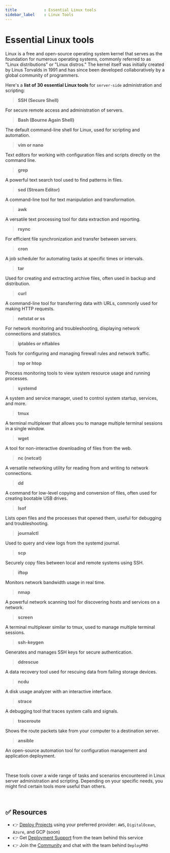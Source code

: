 ```yaml
---
title            : Essential Linux tools
sidebar_label    : Linux Tools
---
```


# Essential Linux tools

Linux is a free and open-source operating system kernel that serves as the foundation for numerous operating systems, commonly referred to as "Linux distributions" or "Linux distros." 
The kernel itself was initially created by Linus Torvalds in 1991 and has since been developed collaboratively by a global community of programmers.

Here's a **list of 30 essential Linux tools** for `server-side` administration and scripting:

> **SSH (Secure Shell)** 

For secure remote access and administration of servers.

> **Bash (Bourne Again Shell)** 

The default command-line shell for Linux, used for scripting and automation.

> **vim or nano** 

Text editors for working with configuration files and scripts directly on the command line.

> **grep** 

A powerful text search tool used to find patterns in files.

> **sed (Stream Editor)** 

A command-line tool for text manipulation and transformation.

> **awk** 

A versatile text processing tool for data extraction and reporting.

> **rsync** 

For efficient file synchronization and transfer between servers.

> **cron** 

A job scheduler for automating tasks at specific times or intervals.

> **tar** 

Used for creating and extracting archive files, often used in backup and distribution.

> **curl** 

A command-line tool for transferring data with URLs, commonly used for making HTTP requests.

> **netstat or ss** 

For network monitoring and troubleshooting, displaying network connections and statistics.

> **iptables or nftables** 

Tools for configuring and managing firewall rules and network traffic.

> **top or htop** 

Process monitoring tools to view system resource usage and running processes.

> **systemd**

A system and service manager, used to control system startup, services, and more.

> **tmux** 

A terminal multiplexer that allows you to manage multiple terminal sessions in a single window.

> **wget** 

A tool for non-interactive downloading of files from the web.

> **nc (netcat)** 

A versatile networking utility for reading from and writing to network connections.

> **dd** 

A command for low-level copying and conversion of files, often used for creating bootable USB drives.

> **lsof** 

Lists open files and the processes that opened them, useful for debugging and troubleshooting.

> **journalctl** 

Used to query and view logs from the systemd journal.

> **scp** 

Securely copy files between local and remote systems using SSH.

> **iftop** 

Monitors network bandwidth usage in real time.

> **nmap** 

A powerful network scanning tool for discovering hosts and services on a network.

> **screen** 

A terminal multiplexer similar to tmux, used to manage multiple terminal sessions.

> **ssh-keygen** 

Generates and manages SSH keys for secure authentication.

> **ddrescue** 

A data recovery tool used for rescuing data from failing storage devices.

> **ncdu** 

A disk usage analyzer with an interactive interface.

> **strace** 

A debugging tool that traces system calls and signals.

> **traceroute** 

Shows the route packets take from your computer to a destination server.

> **ansible** 

An open-source automation tool for configuration management and application deployment.

<br />

These tools cover a wide range of tasks and scenarios encountered in Linux server administration and scripting. 
Depending on your specific needs, you might find certain tools more useful than others.

<br />

## ✅ Resources

- 👉 [Deploy Projects](https://deploypro.dev/) using your preferred provider: `AWS`, `DigitalOcean`, `Azure`, and GCP (soon)
- 👉 Get [Deployment Support](https://deploypro.dev/support/) from the team behind this service
- 👉 Join the [Community](https://discord.gg/qQhjQZhnur) and chat with the team behind `DeployPRO`
